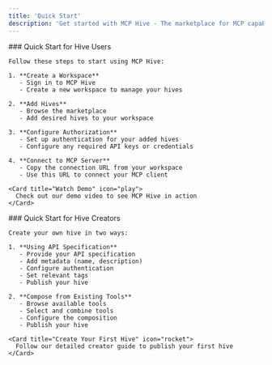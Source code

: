 ```yaml
---
title: 'Quick Start'
description: 'Get started with MCP Hive - The marketplace for MCP capabilities'
---
```


<Tabs>
  <Tab title="For Users">
    ### Quick Start for Hive Users
    
    Follow these steps to start using MCP Hive:

    1. **Create a Workspace**
       - Sign in to MCP Hive
       - Create a new workspace to manage your hives
    
    2. **Add Hives**
       - Browse the marketplace
       - Add desired hives to your workspace
    
    3. **Configure Authorization**
       - Set up authentication for your added hives
       - Configure any required API keys or credentials
    
    4. **Connect to MCP Server**
       - Copy the connection URL from your workspace
       - Use this URL to connect your MCP client
    
    <Card title="Watch Demo" icon="play">
      Check out our demo video to see MCP Hive in action
    </Card>
  </Tab>
  
  <Tab title="For Creators">
    ### Quick Start for Hive Creators
    
    Create your own hive in two ways:

    1. **Using API Specification**
       - Provide your API specification
       - Add metadata (name, description)
       - Configure authentication
       - Set relevant tags
       - Publish your hive
    
    2. **Compose from Existing Tools**
       - Browse available tools
       - Select and combine tools
       - Configure the composition
       - Publish your hive
    
    <Card title="Create Your First Hive" icon="rocket">
      Follow our detailed creator guide to publish your first hive
    </Card>
  </Tab>
</Tabs>
